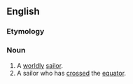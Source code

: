 ==English==

===Etymology===
{{compound|en|shell|back}}
{{rfe|...but why?|lang=en}}

===Noun===
{{en-noun}}

# A [[worldly]] [[sailor]].
# A sailor who has [[cross]]ed the [[equator]].